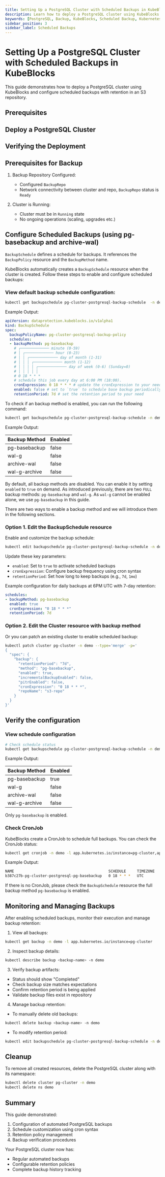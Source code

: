 ```yaml
---
title: Setting Up a PostgreSQL Cluster with Scheduled Backups in KubeBlocks
description: Learn how to deploy a PostgreSQL cluster using KubeBlocks and configure automated scheduled backups with retention in an S3 repository.
keywords: [PostgreSQL, Backup, KubeBlocks, Scheduled Backup, Kubernetes]
sidebar_position: 3
sidebar_label: Scheduled Backups
---
```



# Setting Up a PostgreSQL Cluster with Scheduled Backups in KubeBlocks

This guide demonstrates how to deploy a PostgreSQL cluster using KubeBlocks and configure scheduled backups with retention in an S3 repository.

## Prerequisites


<Prerequisites />

## Deploy a PostgreSQL Cluster


<CreatePGCluster />

## Verifying the Deployment


<VerifyPGCluster />

## Prerequisites for Backup

1. Backup Repository Configured:
   - Configured `BackupRepo`
   - Network connectivity between cluster and repo, `BackupRepo` status is `Ready`

2. Cluster is Running:
   - Cluster must be in `Running` state
   - No ongoing operations (scaling, upgrades etc.)

## Configure Scheduled Backups (using pg-basebackup and archive-wal)

`BackupSchedule` defines a schedule for backups. It references the `BackupPolicy` resource and the `BackupMethod` name.

KubeBlocks automatically creates a `BackupSchedule` resource when the cluster is created. Follow these steps to enable and configure scheduled backups:

### View default backup schedule configuration:

```bash
kubectl get backupschedule pg-cluster-postgresql-backup-schedule  -n demo -oyaml
```

Example Output:
```yaml
apiVersion: dataprotection.kubeblocks.io/v1alpha1
kind: BackupSchedule
spec:
  backupPolicyName: pg-cluster-postgresql-backup-policy
  schedules:
  - backupMethod: pg-basebackup
    # ┌───────────── minute (0-59)
    # │ ┌───────────── hour (0-23)
    # │ │ ┌───────────── day of month (1-31)
    # │ │ │ ┌───────────── month (1-12)
    # │ │ │ │ ┌───────────── day of week (0-6) (Sunday=0)
    # │ │ │ │ │
    # 0 18 * * *
    # schedule this job every day at 6:00 PM (18:00).
    cronExpression: 0 18 * * * # update the cronExpression to your need
    enabled: false # set to `true` to schedule base backup periodically
    retentionPeriod: 7d # set the retention period to your need
```

To check if an backup method is enabled, you can run the following command:

```bash
kubectl get backupschedule pg-cluster-postgresql-backup-schedule -n demo -oyaml | yq '.spec.schedules[] | .backupMethod + "," + .enabled'
```

Example Output:

| Backup Method        | Enabled |
|----------------------|---------|
| pg-basebackup        | false   |
| wal-g                | false   |
| archive-wal          | false   |
| wal-g-archive        | false   |

By default, all backup methods are disabled. You can enable it by setting `enabled` to `true` on demand. As introduced previously, there are two `FULL` backup methods: `pg-basebackup` and `wal-g`. As `wal-g` cannot be enabled alone, we use `pg-basebackup` in this guide.

There are two ways to enable a backup method and we will introduce them in the following sections.

### Option 1. Edit the BackupSchedule resource

Enable and customize the backup schedule:
```bash
kubectl edit backupschedule pg-cluster-postgresql-backup-schedule -n demo
```

Update these key parameters:
- `enabled`: Set to `true` to activate scheduled backups
- `cronExpression`: Configure backup frequency using cron syntax
- `retentionPeriod`: Set how long to keep backups (e.g., `7d`, `1mo`)

Example configuration for daily backups at 6PM UTC with 7-day retention:
```yaml
schedules:
- backupMethod: pg-basebackup
  enabled: true
  cronExpression: "0 18 * * *"
  retentionPeriod: 7d
```

### Option 2. Edit the Cluster resource with backup method

Or you can patch an existing cluster to enable scheduled backup:

```bash
kubectl patch cluster pg-cluster -n demo --type='merge' -p='
{
  "spec": {
    "backup": {
      "retentionPeriod": "7d",
      "method": "pg-basebackup",
      "enabled": true,
      "incrementalBackupEnabled": false,
      "pitrEnabled": false,
      "cronExpression": "0 18 * * *",
      "repoName": "s3-repo"
    }
  }
}'
```

## Verify the configuration

### View schedule configuration
```bash
# Check schedule status
kubectl get backupschedule pg-cluster-postgresql-backup-schedule -n demo -oyaml | yq '.spec.schedules[] | .backupMethod + "," + .enabled'
```

Example Output:

| Backup Method        | Enabled |
|----------------------|---------|
| pg-basebackup        | true    |
| wal-g                | false   |
| archive-wal          | false   |
| wal-g-archive        | false   |

Only `pg-basebackup` is enabled.

### Check CronJob

KubeBlocks create a CronJob to schedule full backups. You can check the CronJob status:

```bash
kubectl get cronjob -n demo -l app.kubernetes.io/instance=pg-cluster,app.kubernetes.io/managed-by=kubeblocks-dataprotection
```

Example Output:

```bash
NAME                                           SCHEDULE     TIMEZONE   SUSPEND   ACTIVE   LAST SCHEDULE   AGE
b387c27b-pg-cluster-postgresql-pg-basebackup   0 18 * * *   UTC        False     0        12h             3d5h
```

If there is no CronJob,  please check the `BackupSchedule` resource the full backup method `pg-basebackup` is enabled.

## Monitoring and Managing Backups

After enabling scheduled backups, monitor their execution and manage backup retention:

1. View all backups:
```bash
kubectl get backup -n demo -l app.kubernetes.io/instance=pg-cluster
```

2. Inspect backup details:

```bash
kubectl describe backup <backup-name> -n demo
```

3. Verify backup artifacts:
- Status should show "Completed"
- Check backup size matches expectations
- Confirm retention period is being applied
- Validate backup files exist in repository

4. Manage backup retention:
- To manually delete old backups:
```bash
kubectl delete backup <backup-name> -n demo
```
- To modify retention period:
```bash
kubectl edit backupschedule pg-cluster-postgresql-backup-schedule -n demo
```

## Cleanup
To remove all created resources, delete the PostgreSQL cluster along with its namespace:

```bash
kubectl delete cluster pg-cluster -n demo
kubectl delete ns demo
```

## Summary

This guide demonstrated:
1. Configuration of automated PostgreSQL backups
2. Schedule customization using cron syntax
3. Retention policy management
4. Backup verification procedures

Your PostgreSQL cluster now has:
- Regular automated backups
- Configurable retention policies
- Complete backup history tracking
